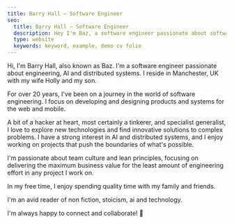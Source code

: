 ```yaml
---
title: Barry Hall — Software Engineer
seo:
  title: Barry Hall — Software Engineer
  description: Hey I'm Baz, a software engineer passionate about software engineeering, AI  and distributed systems.
  type: website
  keywords: keyword, example, demo cv folio
---
```


Hi, I'm Barry Hall, also known as Baz. I'm a software engineer passionate about engineering, 
AI and distributed systems. I reside in Manchester, UK with my wife Holly and my son.

For over 20 years, I've been on a journey in the world of software engineering. 
I focus on developing and designing products and systems for the web and mobile.

A bit of a hacker at heart, most certainly a tinkerer, and specialist generalist, 
I love to explore new technologies and find innovative solutions to complex problems.
I have a strong interest in AI and distributed systems, and I enjoy working on projects that push
the boundaries of what's possible.

I'm passionate about team culture and lean principles, focusing on delivering the maximum 
business value for the least amount of engineering effort in any project I work on.

In my free time, I enjoy spending quality time with my family and friends.

I'm an avid reader of non fiction, stoicism, ai and technology. 

I'm always happy to connect and collaborate! 🧡
